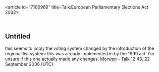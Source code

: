 <article id="7106969" title=Talk:European Parliamentary Elections Act 2002>
	<talkpage id="7106969" title="Talk:European Parliamentary Elections Act 2002">
{{WikiProjectBannerShell|1=
{{WikiProject Elections and Referendums}}
{{WikiProject Politics of the United Kingdom|class=Stub|auto=inherit|importance=}}
{{WikiProject Law|class=Stub|importance=Low}}
}}

==Untitled==
this seems to imply the voting system changed by the introduction of the regional list system: this was already implemented in by the 1999 act.  i'm unsure if this one actually made any changes.  [[User:Morwen|Morwen]] - [[User_talk:Morwen|Talk]] 12:43, 22 September 2006 (UTC)
	</talkpage>
</article>
